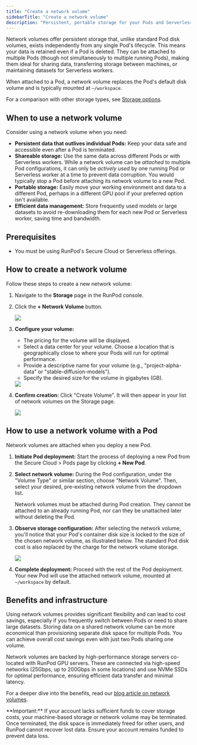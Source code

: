 ```yaml
---
title: "Create a network volume"
sidebarTitle: "Create a network volume"
description: "Persistent, portable storage for your Pods and Serverless workers."
---
```


Network volumes offer persistent storage that, unlike standard Pod disk volumes, exists independently from any single Pod's lifecycle. This means your data is retained even if a Pod is deleted. They can be attached to multiple Pods (though not simultaneously to multiple running Pods), making them ideal for sharing data, transferring storage between machines, or maintaining datasets for Serverless workers.

When attached to a Pod, a network volume replaces the Pod's default disk volume and is typically mounted at `~/workspace`.

For a comparison with other storage types, see [Storage options](/pods/storage/types).

## When to use a network volume

Consider using a network volume when you need:

*   **Persistent data that outlives individual Pods:** Keep your data safe and accessible even after a Pod is terminated.
*   **Shareable storage:** Use the same data across different Pods or with Serverless workers. While a network volume can be *attached* to multiple Pod configurations, it can only be *actively used* by one running Pod or Serverless worker at a time to prevent data corruption. You would typically stop a Pod before attaching its network volume to a new Pod.
*   **Portable storage:** Easily move your working environment and data to a different Pod, perhaps in a different GPU pool if your preferred option isn't available.
*   **Efficient data management:** Store frequently used models or large datasets to avoid re-downloading them for each new Pod or Serverless worker, saving time and bandwidth.

## Prerequisites

- You must be using RunPod's Secure Cloud or Serverless offerings.

## How to create a network volume

Follow these steps to create a new network volume:

1.  Navigate to the **Storage** page in the RunPod console.
2.  Click the **+ Network Volume** button.

    <Frame caption="Click '+ Network Volume' on the Storage page.">
      <img src="/images/db98f66c-797cfdc-image-6065ac7f873bef52b971d60c3f926990.png" />
    </Frame>

3.  **Configure your volume:**
    *   The pricing for the volume will be displayed.
    *   Select a data center for your volume. Choose a location that is geographically close to where your Pods will run for optimal performance.
    *   Provide a descriptive name for your volume (e.g., "project-alpha-data" or "stable-diffusion-models").
    *   Specify the desired size for the volume in gigabytes (GB).

    <Frame caption="Configure data center, name, and size for your network volume.">
      <img src="/images/89ac8db2-596a4f5-image-14d555d8f1316bb57eed78b840a4126a.png" />
    </Frame>

4.  **Confirm creation:** Click "Create Volume". It will then appear in your list of network volumes on the Storage page.

    <Frame caption="Newly created network volume in your list.">
      <img src="/images/db68d0a3-c4eea31-image-84cf22fda878c9e419619ecf39143bcb.png" />
    </Frame>

## How to use a network volume with a Pod

Network volumes are attached when you deploy a new Pod.

1.  **Initiate Pod deployment:** Start the process of deploying a new Pod from the Secure Cloud > Pods page by clicking **+ New Pod**.
2.  **Select network volume:** During the Pod configuration, under the "Volume Type" or similar section, choose "Network Volume". Then, select your desired, pre-existing network volume from the dropdown list.

    <Note>
    Network volumes must be attached during Pod creation. They cannot be attached to an already running Pod, nor can they be unattached later without deleting the Pod.
    </Note>

3.  **Observe storage configuration:** After selecting the network volume, you'll notice that your Pod's container disk size is locked to the size of the chosen network volume, as illustrated below. The standard Pod disk cost is also replaced by the charge for the network volume storage.

    <Frame caption="Pod deployment configuration showing container size locked to the network volume size.">
      <img src="/images/6f1992c4-8f69d41-image-7c106c3d43252c6096872bd9be8a0467.png" />
    </Frame>

4.  **Complete deployment:** Proceed with the rest of the Pod deployment. Your new Pod will use the attached network volume, mounted at `~/workspace` by default.

## Benefits and infrastructure

Using network volumes provides significant flexibility and can lead to cost savings, especially if you frequently switch between Pods or need to share large datasets. Storing data on a shared network volume can be more economical than provisioning separate disk space for multiple Pods. You can achieve overall cost savings even with just two Pods sharing one volume.

Network volumes are backed by high-performance storage servers co-located with RunPod GPU servers. These are connected via high-speed networks (25Gbps, up to 200Gbps in some locations) and use NVMe SSDs for optimal performance, ensuring efficient data transfer and minimal latency.

For a deeper dive into the benefits, read our [blog article on network volumes](https://blog.runpod.io/four-reasons-to-set-up-a/).

<Warning>
  **Important:** If your account lacks sufficient funds to cover storage costs, your machine-based storage or network volume may be terminated. Once terminated, the disk space is immediately freed for other users, and RunPod cannot recover lost data. Ensure your account remains funded to prevent data loss.
</Warning>
